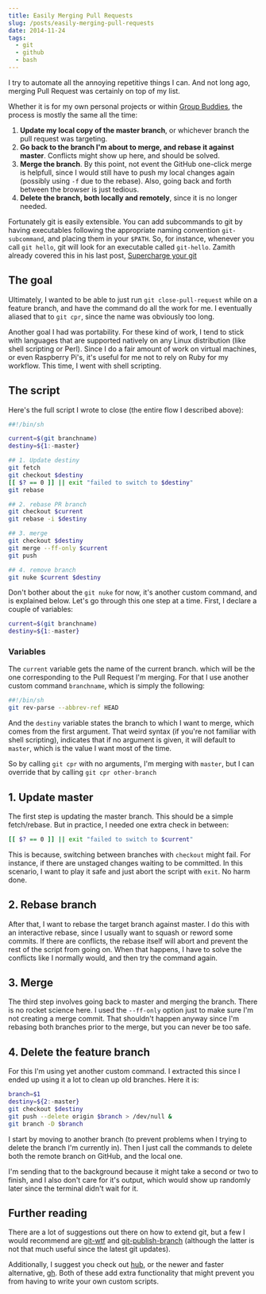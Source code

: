 ```yaml
---
title: Easily Merging Pull Requests
slug: /posts/easily-merging-pull-requests
date: 2014-11-24
tags:
  - git
  - github
  - bash
---
```


I try to automate all the annoying repetitive things I can. And not long ago, merging Pull Request was certainly on top of my list.

Whether it is for my own personal projects or within [Group Buddies](https://www.groupbuddies.com/), the process is mostly the same all the time:

1. **Update my local copy of the master branch**, or whichever branch the pull request was targeting.
2. **Go back to the branch I'm about to merge, and rebase it against master**. Conflicts might show up here, and should be solved.
3. **Merge the branch**. By this point, not event the GitHub one-click merge is helpfull, since I would still have to push my local changes again (possibly using `-f` due to the rebase). Also, going back and forth between the browser is just tedious.
4. **Delete the branch, both locally and remotely**, since it is no longer needed.

Fortunately git is easily extensible. You can add subcommands to git by having executables following the appropriate naming convention `git-subcommand`, and placing them in your `$PATH`. So, for instance, whenever you call `git hello`, git will look for an executable called `git-hello`.
Zamith already covered this in his last post, [Supercharge your git](https://blog.groupbuddies.com/posts/43-supercharge-your-git)

## The goal

Ultimately, I wanted to be able to just run `git close-pull-request` while on a feature branch, and have the command do all the work for me. I eventually aliased that to `git cpr`, since the name was obviously too long.

Another goal I had was portability. For these kind of work, I tend to stick with languages that are supported natively on any Linux distribution (like shell scripting or Perl). Since I do a fair amount of work on virtual machines, or even Raspberry Pi's, it's useful for me not to rely on Ruby for my workflow. This time, I went with shell scripting.

## The script

Here's the full script I wrote to close (the entire flow I described above):

```sh
##!/bin/sh

current=$(git branchname)
destiny=${1:-master}

## 1. Update destiny
git fetch
git checkout $destiny
[[ $? == 0 ]] || exit "failed to switch to $destiny"
git rebase

## 2. rebase PR branch
git checkout $current
git rebase -i $destiny

## 3. merge
git checkout $destiny
git merge --ff-only $current
git push

## 4. remove branch
git nuke $current $destiny
```

Don't bother about the `git nuke` for now, it's another custom command, and is explained below.
Let's go through this one step at a time. First, I declare a couple of variables:

```sh
current=$(git branchname)
destiny=${1:-master}
```

### Variables

The `current` variable gets the name of the current branch. which will be the one corresponding to the Pull Request I'm merging. For that I use another custom command `branchname`, which is simply the following:

```sh
##!/bin/sh
git rev-parse --abbrev-ref HEAD
```

And the `destiny` variable states the branch to which I want to merge, which comes from the first argument. That weird syntax (if you're not familiar with shell scripting), indicates that if no argument is given, it will default to `master`, which is the value I want most of the time.

So by calling `git cpr` with no arguments, I'm merging with `master`, but I can override that by calling `git cpr other-branch`

## 1. Update master

The first step is updating the master branch. This should be a simple fetch/rebase. But in practice, I needed one extra check in between:

```sh
[[ $? == 0 ]] || exit "failed to switch to $current"
```

This is because, switching between branches with `checkout` might fail. For instance, if there are unstaged changes waiting to be committed. In this scenario, I want to play it safe and just abort the script with `exit`. No harm done.

## 2. Rebase branch

After that, I want to rebase the target branch against master. I do this with an interactive rebase, since I usually want to squash or reword some commits.
If there are conflicts, the rebase itself will abort and prevent the rest of the script from going on. When that happens, I have to solve the conflicts like I normally would, and then try the command again.

## 3. Merge

The third step involves going back to master and merging the branch. There is no rocket science here. I used the `--ff-only` option just to make sure I'm not creating a merge commit. That shouldn't happen anyway since I'm rebasing both branches prior to the merge, but you can never be too safe.

## 4. Delete the feature branch

For this I'm using yet another custom command. I extracted this since I ended up using it a lot to clean up old branches. Here it is:

```sh
branch=$1
destiny=${2:-master}
git checkout $destiny
git push --delete origin $branch > /dev/null & 
git branch -D $branch
```

I start by moving to another branch (to prevent problems when I trying to delete the branch I'm currently in). Then I just call the commands to delete both the remote branch on GitHub, and the local one.

I'm sending that to the background because it might take a second or two to finish, and I also don't care for it's output, which would show up randomly later since the terminal didn't wait for it.

## Further reading

There are a lot of suggestions out there on how to extend git, but a few I would recommend are [git-wtf](https://gitorious.org/willgit/mainline/source/a84bba3726a19bc78086852d54bb0219ea1bb6f9:bin/git-wtf) and [git-publish-branch](https://gitorious.org/willgit/mainline/source/a84bba3726a19bc78086852d54bb0219ea1bb6f9:bin/git-publish-branch#L6) (although the latter is not that much useful since the latest git updates).

Additionally, I suggest you check out [hub](https://hub.github.com/), or the newer and faster alternative, [gh](https://owenou.com/gh/). Both of these add extra functionality that might prevent you from having to write your own custom scripts.
